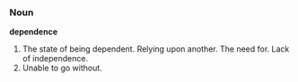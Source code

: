 ===Noun===

'''dependence'''

#The state of being dependent. Relying upon another. The need for. Lack of independence.
#Unable to go without.